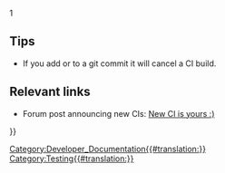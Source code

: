 <languages/>
<translate>

<!--T:7-->
{{Docnav
|[[FreeCAD_Build_Tool|FreeCAD Build Tool]]
|[[Branding|Branding]]
}}

</translate>
{{TOCright}}
<translate>

1

== Tips == <!--T:11-->

<!--T:4-->
* If you add {{Incode|[skip ci]}} or {{Incode|[ci skip]}} to a git commit it will cancel a CI build.

== Relevant links == <!--T:12-->

<!--T:13-->
* Forum post announcing new CIs: [https://forum.freecad.org/viewtopic.php?p=657956 New CI is yours :)]


<!--T:5-->
{{Docnav
|[[FreeCAD_Build_Tool|FreeCAD Build Tool]]
|[[Branding|Branding]]
}}

</translate>
{{Userdocnavi{{#translation:}}}}
[[Category:Developer_Documentation{{#translation:}}]]
[[Category:Testing{{#translation:}}]]
{{clear}}